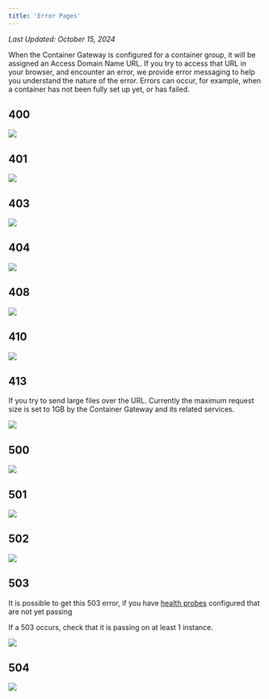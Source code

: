 ```yaml
---
title: 'Error Pages'
---
```


_Last Updated: October 15, 2024_

When the Container Gateway is configured for a container group, it will be assigned an Access Domain Name URL. If you
try to access that URL in your browser, and encounter an error, we provide error messaging to help you understand the
nature of the error. Errors can occur, for example, when a container has not been fully set up yet, or has failed.

## 400

<img src="/container-engine/images/container-gateway-error-400.png" />

## 401

<img src="/container-engine/images/container-gateway-error-401.png" />

## 403

<img src="/container-engine/images/container-gateway-error-403.png" />

## 404

<img src="/container-engine/images/container-gateway-error-404.png" />

## 408

<img src="/container-engine/images/container-gateway-error-408.png" />

## 410

<img src="/container-engine/images/container-gateway-error-410.png" />

## 413

If you try to send large files over the URL. Currently the maximum request size is set to 1GB by the Container Gateway
and its related services.

<img src="/container-engine/images/container-gateway-error-413.png" />

## 500

<img src="/container-engine/images/container-gateway-error-500.png" />

## 501

<img src="/container-engine/images/container-gateway-error-501.png" />

## 502

<img src="/container-engine/images/container-gateway-error-502.png" />

## 503

It is possible to get this 503 error, if you have
[health probes](/container-engine/explanation/health-probes/health-probes) configured that are not yet passing

If a 503 occurs, check that it is passing on at least 1 instance.

<img src="/container-engine/images/container-gateway-error-503.png" />

## 504

<img src="/container-engine/images/container-gateway-error-504.png" />
